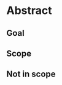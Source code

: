 # Abstract

## Goal

## Scope

## Not in scope

```{=html}
<!--
+ where to find information on what's not in scope if existing
-->
```
